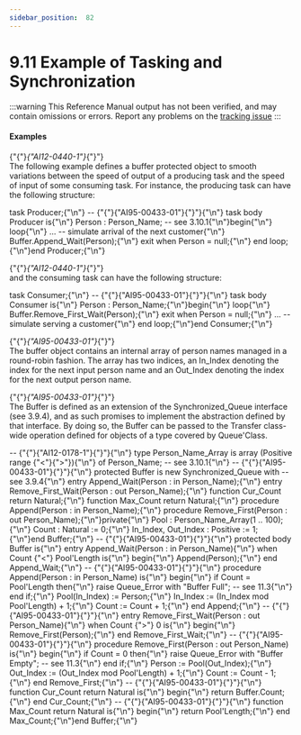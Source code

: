 ---
sidebar_position:  82
---

# 9.11 Example of Tasking and Synchronization

:::warning
This Reference Manual output has not been verified,
and may contain omissions or errors.
Report any problems on the [tracking issue](https://github.com/ada-lang-io/ada-lang-io/issues/20)
:::



#### Examples

<p>{"{"}<em>{"AI12-0440-1"}</em>{"}"} <br />The following example defines a buffer protected object to smooth variations between the speed of output of a producing task and the speed of input of some consuming task. For instance, the producing task can have the following structure:<br /></p>

<CodeBlock>
task Producer;{"\n"}
--  {"{"}{"AI95-00433-01"}{"}"}{"\n"} task body Producer is{"\n"}   Person : Person_Name; -- see 3.10.1{"\n"}begin{"\n"}   loop{"\n"}      ... --  simulate arrival of the next customer{"\n"}      Buffer.Append_Wait(Person);{"\n"}      exit when Person = null;{"\n"}   end loop;{"\n"}end Producer;{"\n"}

</CodeBlock>
<p>{"{"}<em>{"AI12-0440-1"}</em>{"}"} <br />and the consuming task can have the following structure:<br /></p>

<CodeBlock>
task Consumer;{"\n"}
--  {"{"}{"AI95-00433-01"}{"}"}{"\n"} task body Consumer is{"\n"}   Person : Person_Name;{"\n"}begin{"\n"}   loop{"\n"}      Buffer.Remove_First_Wait(Person);{"\n"}      exit when Person = null;{"\n"}      ... --  simulate serving a customer{"\n"}   end loop;{"\n"}end Consumer;{"\n"}

</CodeBlock>
<p>{"{"}<em>{"AI95-00433-01"}</em>{"}"} <br />The buffer object contains an internal array of person names managed in a round-robin fashion. The array has two indices, an In_Index denoting the index for the next input person name and an Out_Index denoting the index for the next output person name.<br /></p>

<p>{"{"}<em>{"AI95-00433-01"}</em>{"}"} <br />The Buffer is defined as an extension of the Synchronized_Queue interface (see 3.9.4), and as such promises to implement the abstraction defined by that interface. By doing so, the Buffer can be passed to the Transfer class-wide operation defined for objects of a type covered by Queue'Class.<br /></p>

<CodeBlock>
--  {"{"}{"AI12-0178-1"}{"}"}{"\n"} type Person_Name_Array is array (Positive range {"<"}{">"}){"\n"}   of Person_Name;  -- see 3.10.1{"\n"}
--  {"{"}{"AI95-00433-01"}{"}"}{"\n"} protected Buffer is new Synchronized_Queue with  -- see 3.9.4{"\n"}   entry Append_Wait(Person : in Person_Name);{"\n"}   entry Remove_First_Wait(Person : out Person_Name);{"\n"}   function Cur_Count return Natural;{"\n"}   function Max_Count return Natural;{"\n"}   procedure Append(Person : in Person_Name);{"\n"}   procedure Remove_First(Person : out Person_Name);{"\n"}private{"\n"}   Pool      : Person_Name_Array(1 .. 100);{"\n"}   Count     : Natural := 0;{"\n"}   In_Index, Out_Index : Positive := 1;{"\n"}end Buffer;{"\n"}
--  {"{"}{"AI95-00433-01"}{"}"}{"\n"} protected body Buffer is{"\n"}   entry Append_Wait(Person : in Person_Name){"\n"}      when Count {"<"} Pool'Length is{"\n"}   begin{"\n"}      Append(Person);{"\n"}   end Append_Wait;{"\n"}
--  {"{"}{"AI95-00433-01"}{"}"}{"\n"}    procedure Append(Person : in Person_Name) is{"\n"}   begin{"\n"}      if Count = Pool'Length then{"\n"}         raise Queue_Error with "Buffer Full";  -- see 11.3{"\n"}      end if;{"\n"}      Pool(In_Index) := Person;{"\n"}      In_Index       := (In_Index mod Pool'Length) + 1;{"\n"}      Count          := Count + 1;{"\n"}   end Append;{"\n"}
--  {"{"}{"AI95-00433-01"}{"}"}{"\n"}    entry Remove_First_Wait(Person : out Person_Name){"\n"}      when Count {">"} 0 is{"\n"}   begin{"\n"}      Remove_First(Person);{"\n"}   end Remove_First_Wait;{"\n"}
--  {"{"}{"AI95-00433-01"}{"}"}{"\n"}    procedure Remove_First(Person : out Person_Name) is{"\n"}   begin{"\n"}      if Count = 0 then{"\n"}         raise Queue_Error with "Buffer Empty"; -- see 11.3{"\n"}      end if;{"\n"}      Person    := Pool(Out_Index);{"\n"}      Out_Index := (Out_Index mod Pool'Length) + 1;{"\n"}      Count     := Count - 1;{"\n"}   end Remove_First;{"\n"}
--  {"{"}{"AI95-00433-01"}{"}"}{"\n"}    function Cur_Count return Natural is{"\n"}   begin{"\n"}       return Buffer.Count;{"\n"}   end Cur_Count;{"\n"}
--  {"{"}{"AI95-00433-01"}{"}"}{"\n"}    function Max_Count return Natural is{"\n"}   begin{"\n"}       return Pool'Length;{"\n"}   end Max_Count;{"\n"}end Buffer;{"\n"}

</CodeBlock>
